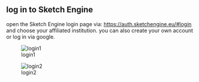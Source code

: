 ## log in to Sketch Engine
open the Sketch Engine login page via: [https://auth.sketchengine.eu/#login][13-1] and choose your affiliated institution. you can also create your own account or log in via google.

![login1][13-image-1]

![login2][13-image-2]

[13-1]:	https://auth.sketchengine.eu/#login

[13-image-1]:	https://ada-sub.dh-index.org/school/api/png/ses-overview/mdb-01-001.png
[13-image-2]:	https://ada-sub.dh-index.org/school/api/png/ses-overview/mdb-01-002.png
